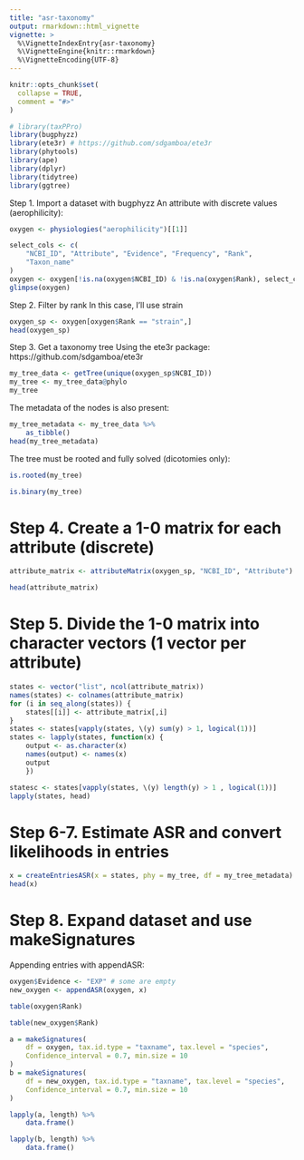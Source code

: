 ```yaml
---
title: "asr-taxonomy"
output: rmarkdown::html_vignette
vignette: >
  %\VignetteIndexEntry{asr-taxonomy}
  %\VignetteEngine{knitr::rmarkdown}
  %\VignetteEncoding{UTF-8}
---
```


```r
knitr::opts_chunk$set(
  collapse = TRUE,
  comment = "#>"
)
```

```r
# library(taxPPro)
library(bugphyzz)
library(ete3r) # https://github.com/sdgamboa/ete3r
library(phytools)
library(ape)
library(dplyr)
library(tidytree)
library(ggtree)
```

Step 1. Import a dataset with bugphyzz
An attribute with discrete values (aerophilicity):

```r
oxygen <- physiologies("aerophilicity")[[1]]
```


```r
select_cols <- c(
    "NCBI_ID", "Attribute", "Evidence", "Frequency", "Rank", 
    "Taxon_name"
)
oxygen <- oxygen[!is.na(oxygen$NCBI_ID) & !is.na(oxygen$Rank), select_cols]
glimpse(oxygen)
```

Step 2. Filter by rank
In this case, I’ll use strain

```r
oxygen_sp <- oxygen[oxygen$Rank == "strain",]
head(oxygen_sp)
```

Step 3. Get a taxonomy tree
Using the ete3r package: https://github.com/sdgamboa/ete3r


```r
my_tree_data <- getTree(unique(oxygen_sp$NCBI_ID))
my_tree <- my_tree_data@phylo
my_tree
```

The metadata of the nodes is also present:

```r
my_tree_metadata <- my_tree_data %>% 
    as_tibble()
head(my_tree_metadata)
```

The tree must be rooted and fully solved (dicotomies only):

```r
is.rooted(my_tree)

```

```r
is.binary(my_tree)
```

# Step 4. Create a 1-0 matrix for each attribute (discrete)

```r
attribute_matrix <- attributeMatrix(oxygen_sp, "NCBI_ID", "Attribute")
```

```r
head(attribute_matrix)
```

# Step 5. Divide the 1-0 matrix into character vectors (1 vector per attribute)

```r
states <- vector("list", ncol(attribute_matrix))
names(states) <- colnames(attribute_matrix)
for (i in seq_along(states)) {
    states[[i]] <- attribute_matrix[,i]
}
states <- states[vapply(states, \(y) sum(y) > 1, logical(1))]
states <- lapply(states, function(x) {
    output <- as.character(x)
    names(output) <- names(x)
    output
    })

statesc <- states[vapply(states, \(y) length(y) > 1 , logical(1))]
lapply(states, head)
```

# Step 6-7. Estimate ASR and convert likelihoods in entries

```r
x = createEntriesASR(x = states, phy = my_tree, df = my_tree_metadata)
head(x)
```

# Step 8. Expand dataset and use makeSignatures

Appending entries with appendASR:

```r
oxygen$Evidence <- "EXP" # some are empty
new_oxygen <- appendASR(oxygen, x)
```

```r
table(oxygen$Rank)
```

```r
table(new_oxygen$Rank)
```

```r
a = makeSignatures(
    df = oxygen, tax.id.type = "taxname", tax.level = "species",
    Confidence_interval = 0.7, min.size = 10
)
b = makeSignatures(
    df = new_oxygen, tax.id.type = "taxname", tax.level = "species",
    Confidence_interval = 0.7, min.size = 10
)
```

```r
lapply(a, length) %>% 
    data.frame()
```

```r
lapply(b, length) %>% 
    data.frame()
```

